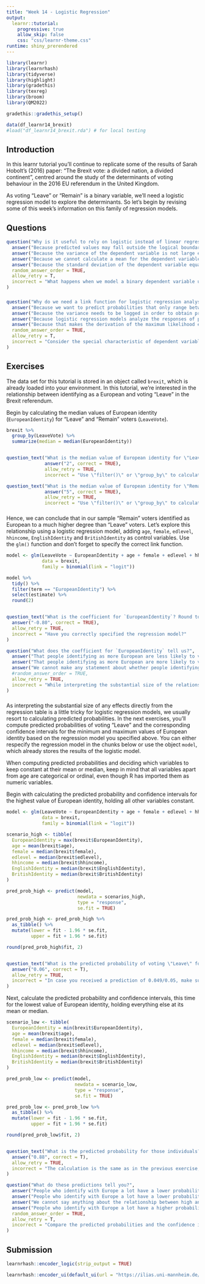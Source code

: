 ```yaml
---
title: "Week 14 - Logistic Regression"
output: 
  learnr::tutorial:
    progressive: true
    allow_skip: false
    css: "css/learnr-theme.css"
runtime: shiny_prerendered
---
```


```r
library(learnr)
library(learnrhash)
library(tidyverse)
library(highlight)
library(gradethis)
library(texreg)
library(broom)
library(QM2022)

gradethis::gradethis_setup()

data(df_learnr14_brexit)
#load("df_learnr14_brexit.rda") # for local testing
```

## Introduction

In this learnr tutorial you'll continue to replicate some of the results of Sarah Hobolt's (2016) paper: "The Brexit vote: a divided nation, a divided continent", centred around the study of the determinants of voting behaviour in the 2016 EU referendum in the United Kingdom. 

As voting "Leave" or "Remain" is a binary variable, we'll need a logistic regression model to explore the determinants. So let's begin by revising some of this week's information on this family of regression models.


## Questions

```r
question("Why is it useful to rely on logistic instead of linear regression to model voting behaviour in the referendum?",
  answer("Because predicted values may fall outside the logical boundaries of 0 and 1.", correct = T),
  answer("Because the variance of the dependent variable is not large enough."),
  answer("Because we cannot calculate a mean for the dependent variable."),
  answer("Because the standard deviation of the dependent variable equals its mean."),
  random_answer_order = TRUE,
  allow_retry = T,
  incorrect = "What happens when we model a binary dependent variable using linear regression? If you can't remember, go back to the beginning of this week's lecture."
)
```

###

```r
question("Why do we need a link function for logistic regression analyses?",
  answer("Because we want to predict probabilities that only range between 0 and 1.", correct = T),
  answer("Because the variance needs to be logged in order to obtain predictions."),
  answer("Because logistic regression models analyze the responses of people participating in surveys.", message = "They do sometimes, but that does not affect the need for a link function."),
  answer("Because that makes the derivation of the maximum likelihood easier."),
  random_answer_order = TRUE,
  allow_retry = T,
  incorrect = "Consider the special characteristic of dependent variables in logistic regressions."
)
```


## Exercises

The data set for this tutorial is stored in an object called `brexit`, which is already loaded into your environment. In this tutorial, we're interested in the relationship between identifying as a European and voting "Leave" in the Brexit referendum.

Begin by calculating the median values of European identity (`EuropeanIdentity`) for "Leave" and "Remain" voters (`LeaveVote`).

```r
brexit %>%
  group_by(LeaveVote) %>%
  summarize(median = median(EuropeanIdentity))
```

```r

```

```r
question_text("What is the median value of European identity for \"Leave\" voters?",
              answer("2", correct = TRUE),
              allow_retry = TRUE,
              incorrect = "Use \"filter()\" or \"group_by\" to calculate the median of European identity for each of the two subsamples.")
```

```r
question_text("What is the median value of European identity for \"Remain\" voters?",
              answer("5", correct = TRUE),
              allow_retry = TRUE,
              incorrect = "Use \"filter()\" or \"group_by\" to calculate the median of European identity for each of the two subsamples.")
```

###

Hence, we can conclude that in our sample "Remain" voters identified as European to a much higher degree than "Leave" voters. Let's explore this relationship using a logistic regression model, adding `age`, `female`, `edlevel`, `hhincome`, `EnglishIdentity` and `BritishIdentity` as control variables. Use the `glm()` function and don't forget to specify the correct link function. 

```r
model <- glm(LeaveVote ~ EuropeanIdentity + age + female + edlevel + hhincome + EnglishIdentity + BritishIdentity,
             data = brexit,
             family = binomial(link = "logit"))

model %>% 
  tidy() %>%
  filter(term == "EuropeanIdentity") %>%
  select(estimate) %>%
  round(2)
```

```r

```

```r
question_text("What is the coefficient for `EuropeanIdentity`? Round to two digits after the decimal.",
  answer("-0.80", correct = TRUE),
  allow_retry = TRUE,
  incorrect = "Have you correctly specified the regression model?"
)
```

```r
question("What does the coefficient for `EuropeanIdentity` tell us?",
  answer("That people identifying as more European are less likely to vote \"Leave\".", correct = TRUE),
  answer("That people identifying as more European are more likely to vote \"Leave\"."),
  answer("We cannot make any statement about whether people identifying as more European are more or less likely to vote \"Leave\"."),
  #random_answer_order = TRUE,
  allow_retry = TRUE,
  incorrect = "While interpreting the substantial size of the relationships directly from the regression table is a little tricky for logistic regression models, we can interpret the direction of the relationship. Is it positive or negative?"
)
```

###

As interpreting the substantial size of any effects directly from the regression table is a little tricky for logistic regression models, we usually resort to calculating predicted probabilities. In the next exercises, you'll compute predicted probabilities of voting "Leave" and the corresponding confidence intervals for the minimum and maximum values of European identity based on the regression model you specified above. You can either respecify the regression model in the chunks below or use the object `model`, which already stores the results of the logistic model.

When computing predicted probabilities and deciding which variables to keep constant at their mean or median, keep in mind that all variables apart from age are categorical or ordinal, even though R has imported them as numeric variables.

Begin with calculating the predicted probability and confidence intervals for the highest value of European identity, holding all other variables constant.

```r
model <- glm(LeaveVote ~ EuropeanIdentity + age + female + edlevel + hhincome + EnglishIdentity + BritishIdentity,
             data = brexit,
             family = binomial(link = "logit"))
```

```r
scenario_high <- tibble(
  EuropeanIdentity = max(brexit$EuropeanIdentity),
  age = mean(brexit$age),
  female = median(brexit$female),
  edlevel = median(brexit$edlevel),
  hhincome = median(brexit$hhincome),
  EnglishIdentity = median(brexit$EnglishIdentity),
  BritishIdentity = median(brexit$BritishIdentity)
)

pred_prob_high <- predict(model,
                          newdata = scenarios_high,
                          type = "response",
                          se.fit = TRUE)

pred_prob_high <- pred_prob_high %>%
  as_tibble() %>%
  mutate(lower = fit - 1.96 * se.fit,
         upper = fit + 1.96 * se.fit)

round(pred_prob_high$fit, 2)
```

```r

```

```r
question_text("What is the predicted probability of voting \"Leave\" for such voters? Round to two digits after the decimal.",
  answer("0.06", correct = T),
  allow_retry = TRUE,
  incorrect = "In case you received a prediction of 0.049/0.05, make sure that you set the categorical and ordinal variables to their medians. Otherwise, have a look at the lab material to revise how to specify a scenario and compute predicted probabilities and confidence intervals."
)
```

Next, calculate the predicted probability and confidence intervals, this time for the lowest value of European identity, holding everything else at its mean or median.

```r
scenario_low <- tibble(
  EuropeanIdentity = min(brexit$EuropeanIdentity),
  age = mean(brexit$age),
  female = median(brexit$female),
  edlevel = median(brexit$edlevel),
  hhincome = median(brexit$hhincome),
  EnglishIdentity = median(brexit$EnglishIdentity),
  BritishIdentity = median(brexit$BritishIdentity)
)

pred_prob_low <- predict(model,
                         newdata = scenario_low,
                         type = "response",
                         se.fit = TRUE)

pred_prob_low <- pred_prob_low %>%
  as_tibble() %>%
  mutate(lower = fit - 1.96 * se.fit,
         upper = fit + 1.96 * se.fit)

round(pred_prob_low$fit, 2)
```

```r

```

```r
question_text("What is the predicted probability for those individuals? Again, round to two digits after the decimal.",
  answer("0.88", correct = T),
  allow_retry = TRUE,
  incorrect = "The calculation is the same as in the previous exercise, only the value for European identity has to be changed when specifying the scenario. In case you received a prediction of 0.86, make sure that you set the categorical and ordinal variables to their medians."
)
```

```r
question("What do these predictions tell you?",
  answer("People who identify with Europe a lot have a lower probability of voting \"Leave\" than those who do not, holding everything else at their respective mean or median.", correct = T),
  answer("People who identify with Europe a lot have a lower probability of voting \"Leave\" than those who do not."),
  answer("We cannot say anything about the relationship between high and low identification with Europe and voting \"Leave\" because the difference is not statistically significant."),
  answer("People who identify with Europe a lot have a higher probability of voting \"Leave\" than those who do not."),
  random_answer_order = TRUE,
  allow_retry = T,
  incorrect = "Compare the predicted probabilities and the confidence intervals around them."
)
```

## Submission

```r
learnrhash::encoder_logic(strip_output = TRUE)
```

```r
learnrhash::encoder_ui(default_ui(url = "https://ilias.uni-mannheim.de/goto.php?target=svy_1245814&client_id=ILIAS"))
```